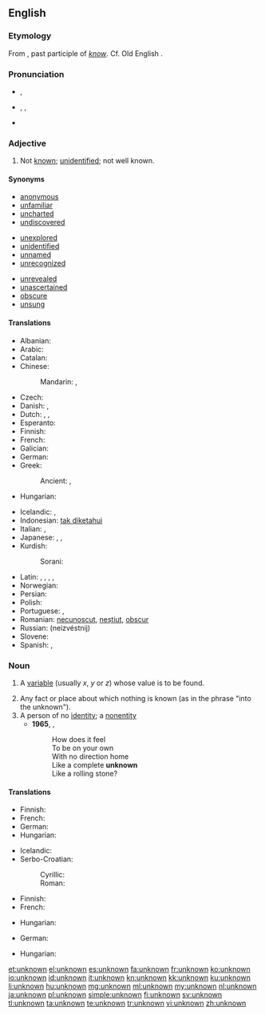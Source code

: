 ==English==

===Etymology===
From {{prefix|un|known|lang=en}}, past participle of ''[[know]]''. Cf. Old English {{term|ungecnawen|lang=ang}}.

===Pronunciation===
* {{a|UK}} {{IPA|/ʌnˈnəʊn/}}, {{X-SAMPA|/Vn"n@Un/}}
* {{a|US}} {{enPR|ŭn-nōnʹ}}, {{IPA|/ʌnˈnoʊn/}}, {{X-SAMPA|/Vn"noUn/}}
* {{audio|en-us-unknown.ogg|Audio (US)}}

===Adjective===
{{en-adj|-}}

# Not [[known]]; [[unidentified]]; not well known.

====Synonyms====
{{top3}}
* [[anonymous]]
* [[unfamiliar]]
* [[uncharted]]
* [[undiscovered]]
{{mid3}}
* [[unexplored]]
* [[unidentified]]
* [[unnamed]]
* [[unrecognized]]
{{mid3}}
* [[unrevealed]]
* [[unascertained]]
* [[obscure]]
* [[unsung]]
{{bottom}}

====Translations====
{{trans-top|not known}}
* Albanian: {{t-|sq|panjohur}}
* Arabic: {{t-|ar|مجهول|tr=majhūl|sc=Arab}}
* Catalan: {{t+|ca|desconegut}}
* Chinese:
*: Mandarin: {{t|cmn|未知|tr=wèizhī|sc=Hani}}, {{t|cmn|不明|tr=bùmíng|sc=Hani}}
* Czech: {{t-|cs|neznámý|m}}
* Danish: {{t-|da|ubekendt}},  {{t-|da|ukendt}}
* Dutch: {{t+|nl|onbekend}}, {{t-|nl|ongekend}}, {{t-|nl|ongeweten}}
* Esperanto: {{t-|eo|nekonata}}
* Finnish: {{t+|fi|tuntematon}}
* French: {{t+|fr|inconnu}}
* Galician: {{t+|gl|descoñecido}}
* German: {{t+|de|unbekannt}}
* Greek:
*: Ancient: {{tø|grc|ἄγνωστος|tr=agnōstos|sc=polytonic}}, {{tø|grc|ἄγνωτος|tr=agnōtos|sc=polytonic}}
* Hungarian: {{t+|hu|ismeretlen}}
{{trans-mid}}
* Icelandic: {{t+|is|óþekktur|m}}, {{t-|is|ókunnur|m}}
* Indonesian: [[tak diketahui]]
* Italian: {{t-|it|ignoto}}, {{t+|it|sconosciuto}}
* Japanese: {{t+|ja|未知|tr=みち, michi|sc=Jpan}}, {{t+|ja|不明|tr=ふめい, fumei|sc=Jpan}}, {{t-|ja|知らない|tr=しらない, shiranai|sc=Jpan}}
* Kurdish:
*: Sorani: {{ku-Arab|[[نه‌ناسراو]]}}
* Latin: {{t-|la|incognitus}}, {{t-|la|ignoratus}}, {{t-|la|ignotus}}, {{t-|la|nescitus}}, {{t+|la|obscurus}}
* Norwegian: {{t-|no|ukjent}}
* Persian: {{t+|fa|مجهول|tr=najhul|sc=fa-Arab}}
* Polish: {{t+|pl|nieznany}}
* Portuguese: {{t+|pt|desconhecido|m}},  {{t-|pt|desconhecida|f}}
* Romanian: [[necunoscut]], [[neștiut]], [[obscur]]
* Russian: {{t+|ru|неизвестный}} (neizvéstnij)
* Slovene: {{t-|sl|neznano}}
* Spanish: {{t+|es|ignoto}}, {{t-|es|desconocido}}
{{trans-bottom}}

===Noun===
{{en-noun}}

# {{algebra}} A [[variable]] (usually ''x'', ''y'' or ''z'') whose value is to be found.
# Any fact or place about which nothing is known (as in the phrase "into the unknown").
# A person of no [[identity]]; a [[nonentity]]
#* '''1965''', {{w|Bob Dylan}}, {{w|Like a Rolling Stone}}
#*: How does it feel
#*: To be on your own
#*: With no direction home
#*: Like a complete '''unknown'''
#*: Like a rolling stone?

====Translations====
{{trans-top|variable}}
* Finnish: {{t+|fi|tuntematon}}
* French: {{t+|fr|inconnue|f}}
* German: {{t+|de|Unbekannte|f}}
* Hungarian: {{t+|hu|ismeretlen}}
{{trans-mid}}
* Icelandic: {{t-|is|óþekkt stærð|f}}
* Serbo-Croatian:
*: Cyrillic: {{t-|sh|непозната|f|sc=Cyrl}}
*: Roman: {{t-|sh|nepoznata|f}}
{{trans-bottom}}

{{trans-top|fact or place}}
* Finnish: {{t+|fi|tuntematon}}
* French: {{t+|fr|inconnu|m}}
{{trans-mid}}
* Hungarian: {{t+|hu|ismeretlen}}
{{trans-bottom}}

{{trans-top|person of no identity}}
* German: {{t+|de|Unbekannter|m}}
{{trans-mid}}
* Hungarian: {{t+|hu|idegen}}
{{trans-bottom}}

[[et:unknown]]
[[el:unknown]]
[[es:unknown]]
[[fa:unknown]]
[[fr:unknown]]
[[ko:unknown]]
[[io:unknown]]
[[id:unknown]]
[[it:unknown]]
[[kn:unknown]]
[[kk:unknown]]
[[ku:unknown]]
[[li:unknown]]
[[hu:unknown]]
[[mg:unknown]]
[[ml:unknown]]
[[my:unknown]]
[[nl:unknown]]
[[ja:unknown]]
[[pl:unknown]]
[[simple:unknown]]
[[fi:unknown]]
[[sv:unknown]]
[[tl:unknown]]
[[ta:unknown]]
[[te:unknown]]
[[tr:unknown]]
[[vi:unknown]]
[[zh:unknown]]
